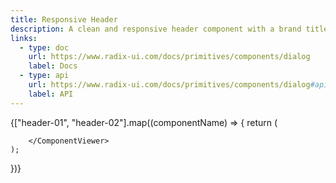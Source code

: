 ```yaml
---
title: Responsive Header
description: A clean and responsive header component with a brand title and navigation links
links:
  - type: doc
    url: https://www.radix-ui.com/docs/primitives/components/dialog
    label: Docs
  - type: api
    url: https://www.radix-ui.com/docs/primitives/components/dialog#api-reference
    label: API
---
```


<div className="grid grid-cols-1 gap-10">
  {["header-01", "header-02"].map((componentName) => {
    return (
        <ComponentViewer 
            directory="demos/headers"
            component={componentName}
            componentName={"HeaderDemo"}
            key={componentName}
        >

        </ComponentViewer>
    );

})}

</div>
